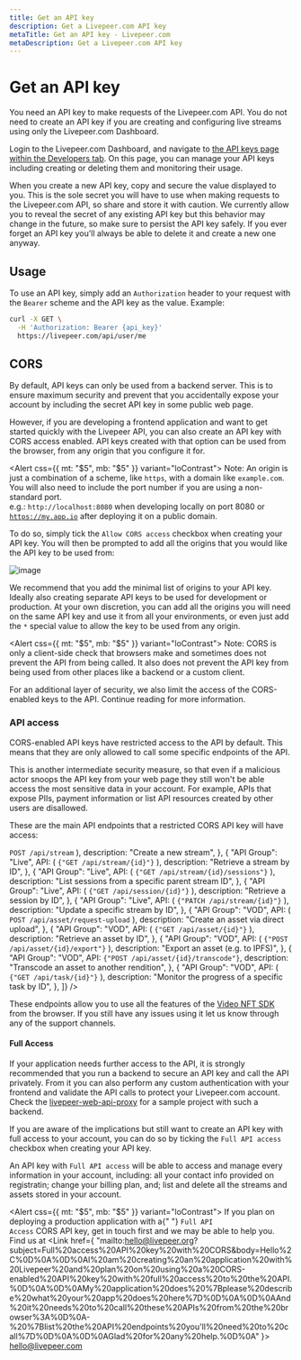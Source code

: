 ```yaml
---
title: Get an API key
description: Get a Livepeer.com API key
metaTitle: Get an API key - Livepeer.com
metaDescription: Get a Livepeer.com API key
---
```


# Get an API key

You need an API key to make requests of the Livepeer.com API. You do not need to
create an API key if you are creating and configuring live streams using only
the Livepeer.com Dashboard.

Login to the Livepeer.com Dashboard, and navigate to
[the API keys page within the Developers tab](https://livepeer.com/dashboard/developers/api-keys).
On this page, you can manage your API keys including creating or deleting them
and monitoring their usage.

When you create a new API key, copy and secure the value displayed to you. This
is the sole secret you will have to use when making requests to the Livepeer.com
API, so share and store it with caution. We currently allow you to reveal the
secret of any existing API key but this behavior may change in the future, so
make sure to persist the API key safely. If you ever forget an API key you'll
always be able to delete it and create a new one anyway.

## Usage

To use an API key, simply add an `Authorization` header to your request with the
`Bearer` scheme and the API key as the value. Example:

```bash
curl -X GET \
  -H 'Authorization: Bearer {api_key}'
  https://livepeer.com/api/user/me
```

## CORS

By default, API keys can only be used from a backend server. This is to ensure
maximum security and prevent that you accidentally expose your account by
including the secret API key in some public web page.

However, if you are developing a frontend application and want to get started
quickly with the Livepeer API, you can also create an API key with CORS access
enabled. API keys created with that option can be used from the browser, from
any origin that you configure it for.

<Alert css={{ mt: "$5", mb: "$5" }} variant="loContrast">
  <Text size="3" variant="gray">
    Note: An origin is just a combination of a scheme, like
    <code>https</code>, with a domain like <code>example.com</code>. You will also
    need to include the port number if you are using a non-standard port. <br />
    e.g.: <code>http://localhost:8080</code> when developing locally on port
    8080 or <code>https://my.app.io</code> after deploying it on a public
    domain.
  </Text>
</Alert>

To do so, simply tick the `Allow CORS access` checkbox when creating your API
key. You will then be prompted to add all the origins that you would like the
API key to be used from:

![image](https://ipfs.livepeer.com/ipfs/QmTCaxyntJoKdRQ8Pnbcn3D1WdRgM7SLioQyRG1YTT67Pm)

We recommend that you add the minimal list of origins to your API key. Ideally
also creating separate API keys to be used for development or production. At
your own discretion, you can add all the origins you will need on the same API
key and use it from all your environments, or even just add the `*` special
value to allow the key to be used from any origin.

<Alert css={{ mt: "$5", mb: "$5" }} variant="loContrast">
  <Text size="3" variant="gray">
    Note: CORS is only a client-side check that browsers make and sometimes does
    not prevent the API from being called. It also does not prevent the API key
    from being used from other places like a backend or a custom client. <br />
  </Text>
</Alert>

For an additional layer of security, we also limit the access of the
CORS-enabled keys to the API. Continue reading for more information.

### API access

CORS-enabled API keys have restricted access to the API by default. This means
that they are only allowed to call some specific endpoints of the API.

This is another intermediate security measure, so that even if a malicious actor
snoops the API key from your web page they still won't be able access the most
sensitive data in your account. For example, APIs that expose PIIs, payment
information or list API resources created by other users are disallowed.

These are the main API endpoints that a restricted CORS API key will have
access:

<Table
  data={[
    {
      "API Group": "Live",
      API: (
        <Link href={"/docs/api-reference/stream/post-stream"} target="_blank">
          <code>POST /api/stream</code>
        </Link>
      ),
      description: "Create a new stream",
    },
    {
      "API Group": "Live",
      API: (
        <Link href={"/docs/api-reference/stream/get-stream"} target="_blank">
          <code>{"GET /api/stream/{id}"}</code>
        </Link>
      ),
      description: "Retrieve a stream by ID",
    },
    {
      "API Group": "Live",
      API: (
        <Link
          href={"/docs/api-reference/session/list-sessions"}
          target="_blank">
          <code>{"GET /api/stream/{id}/sessions"}</code>
        </Link>
      ),
      description: "List sessions from a specific parent stream ID",
    },
    {
      "API Group": "Live",
      API: (
        <Link href={"/docs/api-reference/session/get-session"} target="_blank">
          <code>{"GET /api/session/{id}"}</code>
        </Link>
      ),
      description: "Retrieve a session by ID",
    },
    {
      "API Group": "Live",
      API: (
        <Link href={"/docs/api-reference/stream/update-stream"} target="_blank">
          <code>{"PATCH /api/stream/{id}"}</code>
        </Link>
      ),
      description: "Update a specific stream by ID",
    },
    {
      "API Group": "VOD",
      API: (
        <Link href={"/docs/api-reference/vod/upload"} target="_blank">
          <code>POST /api/asset/request-upload</code>
        </Link>
      ),
      description: "Create an asset via direct upload",
    },
    {
      "API Group": "VOD",
      API: (
        <Link
          href={"/docs/api-reference/vod/list#retrieve-an-asset"}
          target="_blank">
          <code>{"GET /api/asset/{id}"}</code>
        </Link>
      ),
      description: "Retrieve an asset by ID",
    },
    {
      "API Group": "VOD",
      API: (
        <Link href={"/docs/api-reference/vod/export"} target="_blank">
          <code>{"POST /api/asset/{id}/export"}</code>
        </Link>
      ),
      description: "Export an asset (e.g. to IPFS)",
    },
    {
      "API Group": "VOD",
      API: <code>{"POST /api/asset/{id}/transcode"}</code>,
      description: "Transcode an asset to another rendition",
    },
    {
      "API Group": "VOD",
      API: (
        <Link
          href={"/docs/api-reference/vod/list-tasks#retrieve-a-task"}
          target="_blank">
          <code>{"GET /api/task/{id}"}</code>
        </Link>
      ),
      description: "Monitor the progress of a specific task by ID",
    },
  ]}
/>

These endpoints allow you to use all the features of the
[Video NFT SDK](https://www.npmjs.com/package/@livepeer/video-nft) from the
browser. If you still have any issues using it let us know through any of the
support channels.

#### Full Access

If your application needs further access to the API, it is strongly recommended
that you run a backend to secure an API key and call the API privately. From it
you can also perform any custom authentication with your frontend and validate
the API calls to protect your Livepeer.com account. Check the
[livepeer-web-api-proxy](https://github.com/victorges/livepeer-web-api-proxy)
for a sample project with such a backend.

If you are aware of the implications but still want to create an API key with
full access to your account, you can do so by ticking the `Full API access`
checkbox when creating your API key.

An API key with `Full API access` will be able to access and manage every
information in your account, including: all your contact info provided on
registratin; change your billing plan, and; list and delete all the streams and
assets stored in your account.

<Alert css={{ mt: "$5", mb: "$5" }} variant="loContrast">
  <Text size="3" variant="gray">
    If you plan on deploying a production application with a{" "}
    <code>Full API Access</code>
    CORS API key, get in touch first and we may be able to help you. Find us at <Link
      href={
        "mailto:hello@livepeer.org?subject=Full%20access%20API%20key%20with%20CORS&body=Hello%2C%0D%0A%0D%0AI%20am%20creating%20an%20application%20with%20Livepeer%20and%20plan%20on%20using%20a%20CORS-enabled%20API%20key%20with%20full%20access%20to%20the%20API.%0D%0A%0D%0AMy%20application%20does%20%7Bplease%20describe%20what%20your%20app%20does%20here%7D%0D%0A%0D%0AAnd%20it%20needs%20to%20call%20these%20APIs%20from%20the%20browser%3A%0D%0A-%20%7Blist%20the%20API%20endpoints%20you'll%20need%20to%20call%7D%0D%0A%0D%0AGlad%20for%20any%20help.%0D%0A"
      }>
      hello@livepeer.com
    </Link>
  </Text>
</Alert>
